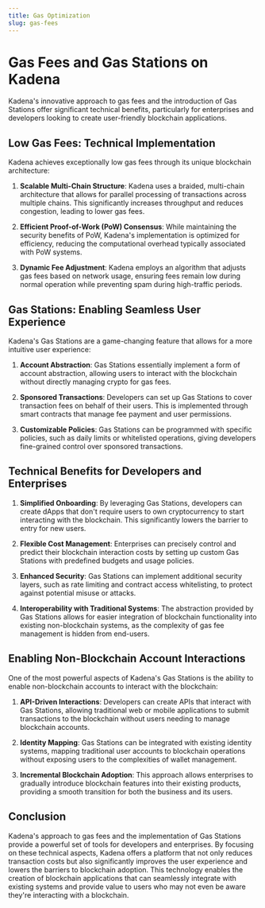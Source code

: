```yaml
---
title: Gas Optimization
slug: gas-fees
---
```


# Gas Fees and Gas Stations on Kadena

Kadena's innovative approach to gas fees and the introduction of Gas Stations offer significant technical benefits, particularly for enterprises and 
developers looking to create user-friendly blockchain applications.

## Low Gas Fees: Technical Implementation

Kadena achieves exceptionally low gas fees through its unique blockchain architecture:

1. **Scalable Multi-Chain Structure**: Kadena uses a braided, multi-chain architecture that allows for parallel processing of transactions across multiple 
chains. This significantly increases throughput and reduces congestion, leading to lower gas fees.

2. **Efficient Proof-of-Work (PoW) Consensus**: While maintaining the security benefits of PoW, Kadena's implementation is optimized for efficiency, reducing 
the computational overhead typically associated with PoW systems.

3. **Dynamic Fee Adjustment**: Kadena employs an algorithm that adjusts gas fees based on network usage, ensuring fees remain low during normal operation while 
preventing spam during high-traffic periods.

## Gas Stations: Enabling Seamless User Experience

Kadena's Gas Stations are a game-changing feature that allows for a more intuitive user experience:

1. **Account Abstraction**: Gas Stations essentially implement a form of account abstraction, allowing users to interact with the blockchain without directly 
managing crypto for gas fees.

2. **Sponsored Transactions**: Developers can set up Gas Stations to cover transaction fees on behalf of their users. This is implemented through smart contracts 
that manage fee payment and user permissions.

3. **Customizable Policies**: Gas Stations can be programmed with specific policies, such as daily limits or whitelisted operations, giving developers fine-grained 
control over sponsored transactions.

## Technical Benefits for Developers and Enterprises

1. **Simplified Onboarding**: By leveraging Gas Stations, developers can create dApps that don't require users to own cryptocurrency to start interacting with the 
blockchain. This significantly lowers the barrier to entry for new users.

2. **Flexible Cost Management**: Enterprises can precisely control and predict their blockchain interaction costs by setting up custom Gas Stations with predefined
budgets and usage policies.

3. **Enhanced Security**: Gas Stations can implement additional security layers, such as rate limiting and contract access whitelisting, to protect against potential 
misuse or attacks.

4. **Interoperability with Traditional Systems**: The abstraction provided by Gas Stations allows for easier integration of blockchain functionality into existing 
non-blockchain systems, as the complexity of gas fee management is hidden from end-users.

## Enabling Non-Blockchain Account Interactions

One of the most powerful aspects of Kadena's Gas Stations is the ability to enable non-blockchain accounts to interact with the blockchain:

1. **API-Driven Interactions**: Developers can create APIs that interact with Gas Stations, allowing traditional web or mobile applications to submit transactions to 
the blockchain without users needing to manage blockchain accounts.

2. **Identity Mapping**: Gas Stations can be integrated with existing identity systems, mapping traditional user accounts to blockchain operations without exposing 
users to the complexities of wallet management.

3. **Incremental Blockchain Adoption**: This approach allows enterprises to gradually introduce blockchain features into their existing products, providing a smooth 
transition for both the business and its users.

## Conclusion

Kadena's approach to gas fees and the implementation of Gas Stations provide a powerful set of tools for developers and enterprises. 
By focusing on these technical aspects, Kadena offers a platform that not only reduces transaction costs but also significantly improves 
the user experience and lowers the barriers to blockchain adoption. This technology enables the creation of blockchain applications that 
can seamlessly integrate with existing systems and provide value to users who may not even be aware they're interacting with a blockchain.